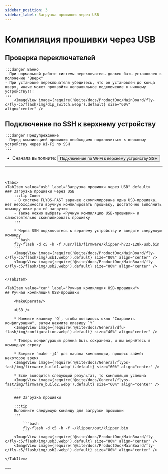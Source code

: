 ```yaml
---
sidebar_position: 3
sidebar_label: Загрузка прошивки через USB
---
```






# Компиляция прошивки через USB


## Проверка переключателей

    :::danger Важно
    - При нормальной работе системы переключатель должен быть установлен в положение "Вверх"
    - При установке переключателя убедитесь, что он установлен до конца вверх, иначе может произойти неправильное подключение к нижнему устройству!!!
    :::
        <ImageView image={require('@site/docs/ProductDoc/MainBoard/fly-c/fly-c5/flash/img/dip_switch.webp').default} size="60%" align="center" />


## Подключение по SSH к верхнему устройству

    :::danger Предупреждение
    - Перед компиляцией прошивки необходимо подключиться к верхнему устройству через Wi-Fi по SSH
    :::

 * Сначала выполните: <Button variant="contained" disableElevation component="a" rel="noopener" href="/docs/ProductDoc/MainBoard/fly-c/fly-c5/ssh#подключение-по-wifi-к-верхнему-устройству-ssh">Подключение по Wi-Fi к верхнему устройству SSH</Button>  
 ---
 <br/>

    <Tabs>
    <TabItem value="usb" label="Загрузка прошивки через USB" default>
    ### Загрузка прошивки через USB
        :::tip Совет
        - В системе FLYOS-FAST заранее скомпилирована одна USB-прошивка, нет необходимости вручную компилировать прошивку, достаточно выполнить команду ниже для её загрузки
        - Также можно выбрать «Ручную компиляцию USB-прошивки» и самостоятельно скомпилировать прошивку
        :::

        * Через SSH подключитесь к верхнему устройству и введите следующую команду
        ```bash
        fly-flash -d c5 -h -f /usr/lib/firmware/klipper-h723-128k-usb.bin
        ```
        <ImageView image={require('@site/docs/ProductDoc/MainBoard/fly-c/fly-c5/flash/img/usb1.webp').default} size="80%" align="center" />
        <ImageView image={require('@site/docs/ProductDoc/MainBoard/fly-c/fly-c5/flash/img/usb2.webp').default} size="80%" align="center" />
    

    </TabItem>

    <TabItem value="can" label="Ручная компиляция USB-прошивки">
    ## Ручная компиляция USB-прошивки

        <MakeOperate/>
    
        <USB />
    
        * Нажмите клавишу `Q`, чтобы появилось окно "Сохранить конфигурацию", затем нажмите клавишу `Y`
        <ImageView image={require('@site/docs/General/dfu-flash/img/configuration.webp').default} size="40%" align="center" />
    
        * Теперь конфигурация должна быть сохранена, и вы вернётесь в командную строку
    
        * Введите `make -j4` для начала компиляции, процесс займёт некоторое время
        <ImageView image={require('@site/docs/General/flyos-fast/img/firmware_build1.webp').default} size="60%" align="center" />
    
        * Если выводится следующий результат, то компиляция успешна
        <ImageView image={require('@site/docs/General/flyos-fast/img/firmware_build2.webp').default} size="60%" align="center" />
        ---
        
        ### Загрузка прошивки
        
        :::tip
        Выполните следующую команду для загрузки прошивки
        :::
        
            ```bash
            fly-flash -d c5 -h -f ~/klipper/out/klipper.bin
            ```
        <ImageView image={require('@site/docs/ProductDoc/MainBoard/fly-c/fly-c5/flash/img/usb3.webp').default} size="80%" align="center" />
        <ImageView image={require('@site/docs/ProductDoc/MainBoard/fly-c/fly-c5/flash/img/usb2.webp').default} size="80%" align="center" />

    </TabItem>
</Tabs>
---

<GetUsbID />


<br/>
